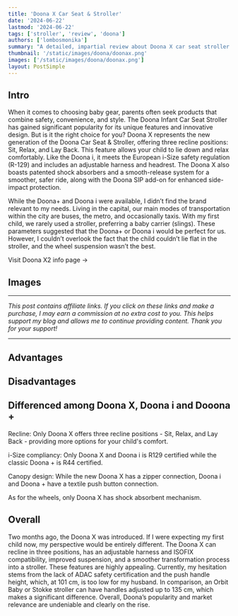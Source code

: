 ```yaml
---
title: 'Doona X Car Seat & Stroller'
date: '2024-06-22'
lastmod: '2024-06-22'
tags: ['stroller', 'review', 'doona']
authors: ['lombosmonika']
summary: "A detailed, impartial review about Doona X car seat stroller combo"
thumbnail: '/static/images/doona/doonax.png'
images: ['/static/images/doona/doonax.png']
layout: PostSimple
---
```


## Intro

When it comes to choosing baby gear, parents often seek products that combine safety, convenience, and style. The Doona Infant Car Seat Stroller has gained significant popularity for its unique features and innovative design. But is it the right choice for you?
Doona X represents the new generation of the Doona Car Seat & Stroller, offering three recline positions: Sit, Relax, and Lay Back. This feature allows your child to lie down and relax comfortably. Like the Doona i, it meets the European i-Size safety regulation (R-129) and includes an adjustable harness and headrest. The Doona X also boasts patented shock absorbers and a smooth-release system for a smoother, safer ride, along with the Doona SIP add-on for enhanced side-impact protection.

While the Doona+ and Doona i were available, I didn’t find the brand relevant to my needs. Living in the capital, our main modes of transportation within the city are buses, the metro, and occasionally taxis. With my first child, we rarely used a stroller, preferring a baby carrier (slings). These parameters suggested that the Doona+ or Doona i would be perfect for us. However, I couldn’t overlook the fact that the child couldn’t lie flat in the stroller, and the wheel suspension wasn’t the best.


<div className="pt-4 xl:pt-8">
    <Link
        href={'https://www.strollerina.com/en/strollers/doona/doonax-17002'}
        className="text-primary hover:brightness-125 dark:hover:brightness-125"
        aria-label={'Butterfly info page'}
    >
        Visit Doona X2 info page  &rarr;
    </Link>
</div>

<div className="invisible !h-0">

## Images

</div>

<BlogCarousel
    title="Images"
    id="doonax-17002"
/>

---

*This post contains affiliate links. If you click on these links and make a purchase, I may earn a commission at no extra cost to you. This helps support my blog and allows me to continue providing content. Thank you for your support!*

---




## Advantages

<div className="gap-4 grid grid-cols-1 sm:grid-cols-2 md:grid-cols-3 lg:grid-cols-3 xl:grid-cols-3">
<Card
    title="Full recline feature, with 3 positions - Sit, Relax, Lay Back"
    imgSrc="https://imagedelivery.net/Y7hTskBCKV5kRi-34nHOOg/95a77e9f-ceef-4c85-87c2-df6f8d1ace00/public"
    description="These elevated features provide comfort and convenience, ensuring a seamless experience while exploring the world. [Image source: doona.com]"
/>


<Card
    title="Certified with i-Size ECE R129"
    imgSrc="https://imagedelivery.net/Y7hTskBCKV5kRi-34nHOOg/46e94084-a4a8-4a4b-84b3-c6a68894e900/public"
    description="Complies with the highest safetz standards, the seat categorization is based on the newest rules meaning it is based on the size of the child."
/>


<Card
    title="Soft release system"
    imgSrc="https://imagedelivery.net/Y7hTskBCKV5kRi-34nHOOg/47d768a5-02fd-4500-8714-25caf6e0cf00/public"
    description="[Image source: doona.com]"
/>


<Card
    title="New canopy design with textile zipper connection"
    imgSrc="https://imagedelivery.net/Y7hTskBCKV5kRi-34nHOOg/67658857-afa2-498e-85e4-3326a6cfff00/public"
    description="New canopy design with textile zipper connection compared to textile push button connection by Doona i and Doona +.[Image source: doona.com]"
/>

<Card
    title="Shock absorbent mechanism"
    imgSrc="https://imagedelivery.net/Y7hTskBCKV5kRi-34nHOOg/f0e5d806-3d0a-4b78-92fa-f8f51e98ed00/public"
    description="Shock absorbent mechanism is now introduced for wheels finally."
/>

<Card
    title="Improved side impact protection, Doona SIP add on"
    imgSrc="https://imagedelivery.net/Y7hTskBCKV5kRi-34nHOOg/9cbb20f2-5d04-4aae-13e4-87968504cf00/public"
    description="Improved side impact protection, Doona SIP add on. [Image source: doona.com]"
/>

</div>




## Disadvantages

<div className="gap-4 grid grid-cols-1 sm:grid-cols-2 md:grid-cols-3 lg:grid-cols-3 xl:grid-cols-3">

<Card
    title="Heavy"
    imgSrc="https://imagedelivery.net/Y7hTskBCKV5kRi-34nHOOg/cbf47389-45be-4957-5219-456e7cc18700/public"
    description="Like other Doona models, the Doona X may be heavier compared to traditional infant car seats due to its integrated stroller mechanism. This added weight can make it more challenging to carry, especially for petite individuals."
/>

<Card
    title="Push Handle Height"
    imgSrc="https://imagedelivery.net/Y7hTskBCKV5kRi-34nHOOg/b4bc6415-4596-4889-cbb7-a370447dcf00/public"
    description="Some users may find the push handle of the Doona X too low with its 101 cm, especially taller individuals. This can lead to discomfort during extended periods of pushing the stroller."
/>


<Card
    title="Price"
    imgSrc="https://imagedelivery.net/Y7hTskBCKV5kRi-34nHOOg/2c47c449-17bd-48d4-86f6-fcf1acd55000/public"
    description="The Doona X, like other Doona products, is an investment. Its dual functionality and innovative features come at a premium price point, which may not be feasible for all budgets."
/>


<Card
    title="Lack of ADAC Certification"
    imgSrc="https://imagedelivery.net/Y7hTskBCKV5kRi-34nHOOg/c5a4af17-aa5e-46fa-a3cb-04f9c2dfd600/public"
    description="Unlike some other stroller brands, the Doona X may not have ADAC certification, which is a safety standard recognized in certain regions. This lack of certification may raise concerns for parents seeking additional reassurance regarding safety."
/>


</div>

## Differenced among Doona X, Doona i and Dooona +


Recline: Only Doona X offers three recline positions - Sit, Relax, and Lay Back - providing more options for your child's comfort.

i-Size compliancy: Only Doona X and Doona i is R129 certified while the classic Doona + is R44 certified.

Canopy design: While the new Doona X has a zipper connection, Doona i and Doona + have a textile push button connection.

As for the wheels, only Doona X has shock absorbent mechanism.



<div className="my-6">
    <YouTube youTubeId="SkC2-BXKBPI?si=TocZTz9PFOBqM3_4" />
</div>

## Overall

Two months ago, the Doona X was introduced. If I were expecting my first child now, my perspective would be entirely different. The Doona X can recline in three positions, has an adjustable harness and ISOFIX compatibility, improved suspension, and a smoother transformation process into a stroller. These features are highly appealing.
Currently, my hesitation stems from the lack of ADAC safety certification and the push handle height, which, at 101 cm, is too low for my husband. In comparison, an Orbit Baby or Stokke stroller can have handles adjusted up to 135 cm, which makes a significant difference.
Overall, Doona’s popularity and market relevance are undeniable and clearly on the rise.